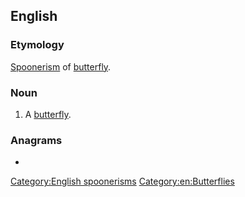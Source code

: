 ==English==

===Etymology===
[[spoonerism|Spoonerism]] of [[butterfly]].

===Noun===
{{en-noun}}

# {{lb|en|childish}} A [[butterfly]].

===Anagrams===
* {{anagrams|en|a=beflrttuy|butterfly}}

[[Category:English spoonerisms]]
[[Category:en:Butterflies]]